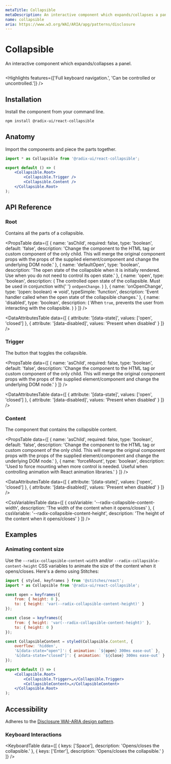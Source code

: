 ```yaml
---
metaTitle: Collapsible
metaDescription: An interactive component which expands/collapses a panel.
name: collapsible
aria: https://www.w3.org/WAI/ARIA/apg/patterns/disclosure
---
```


# Collapsible

<Description>An interactive component which expands/collapses a panel.</Description>

<HeroContainer>
	<CollapsibleDemo />
</HeroContainer>

```jsx hero template=Collapsible

```

<Highlights features={['Full keyboard navigation.', 'Can be controlled or uncontrolled.']} />

## Installation

Install the component from your command line.

```bash
npm install @radix-ui/react-collapsible
```

## Anatomy

Import the components and piece the parts together.

```jsx
import * as Collapsible from '@radix-ui/react-collapsible';

export default () => (
	<Collapsible.Root>
		<Collapsible.Trigger />
		<Collapsible.Content />
	</Collapsible.Root>
);
```

## API Reference

### Root

Contains all the parts of a collapsible.

<PropsTable
	data={[
		{
			name: 'asChild',
			required: false,
			type: 'boolean',
			default: 'false',
			description:
				'Change the component to the HTML tag or custom component of the only child. This will merge the original component props with the props of the supplied element/component and change the underlying DOM node.'
		},
		{
			name: 'defaultOpen',
			type: 'boolean',
			description:
				'The open state of the collapsible when it is initially rendered. Use when you do not need to control its open state.'
		},
		{
			name: 'open',
			type: 'boolean',
			description: (
				<span>
					The controlled open state of the collapsible. Must be used in conjunction with{' '}
					<Code>onOpenChange</Code>.
				</span>
			)
		},
		{
			name: 'onOpenChange',
			type: '(open: boolean) => void',
			typeSimple: 'function',
			description: 'Event handler called when the open state of the collapsible changes.'
		},
		{
			name: 'disabled',
			type: 'boolean',
			description: (
				<span>
					When <Code>true</Code>, prevents the user from interacting with the collapsible.
				</span>
			)
		}
	]}
/>

<DataAttributesTable
	data={[
		{
			attribute: '[data-state]',
			values: ['open', 'closed']
		},
		{
			attribute: '[data-disabled]',
			values: 'Present when disabled'
		}
	]}
/>

### Trigger

The button that toggles the collapsible.

<PropsTable
	data={[
		{
			name: 'asChild',
			required: false,
			type: 'boolean',
			default: 'false',
			description:
				'Change the component to the HTML tag or custom component of the only child. This will merge the original component props with the props of the supplied element/component and change the underlying DOM node.'
		}
	]}
/>

<DataAttributesTable
	data={[
		{
			attribute: '[data-state]',
			values: ['open', 'closed']
		},
		{
			attribute: '[data-disabled]',
			values: 'Present when disabled'
		}
	]}
/>

### Content

The component that contains the collapsible content.

<PropsTable
	data={[
		{
			name: 'asChild',
			required: false,
			type: 'boolean',
			default: 'false',
			description:
				'Change the component to the HTML tag or custom component of the only child. This will merge the original component props with the props of the supplied element/component and change the underlying DOM node.'
		},
		{
			name: 'forceMount',
			type: 'boolean',
			description:
				'Used to force mounting when more control is needed. Useful when controlling animation with React animation libraries.'
		}
	]}
/>

<DataAttributesTable
	data={[
		{
			attribute: '[data-state]',
			values: ['open', 'closed']
		},
		{
			attribute: '[data-disabled]',
			values: 'Present when disabled'
		}
	]}
/>

<CssVariablesTable
	data={[
		{
			cssVariable: '--radix-collapsible-content-width',
			description: 'The width of the content when it opens/closes'
		},
		{
			cssVariable: '--radix-collapsible-content-height',
			description: 'The height of the content when it opens/closes'
		}
	]}
/>

## Examples

### Animating content size

Use the `--radix-collapsible-content-width` and/or `--radix-collapsible-content-height` CSS variables to animate the size of the content when it opens/closes. Here's a demo using Stitches:

```jsx line=4-7,9-12,14-18,23
import { styled, keyframes } from '@stitches/react';
import * as Collapsible from '@radix-ui/react-collapsible';

const open = keyframes({
	from: { height: 0 },
	to: { height: 'var(--radix-collapsible-content-height)' }
});

const close = keyframes({
	from: { height: 'var(--radix-collapsible-content-height)' },
	to: { height: 0 }
});

const CollapsibleContent = styled(Collapsible.Content, {
	overflow: 'hidden',
	'&[data-state="open"]': { animation: `${open} 300ms ease-out` },
	'&[data-state="closed"]': { animation: `${close} 300ms ease-out` }
});

export default () => (
	<Collapsible.Root>
		<Collapsible.Trigger>…</Collapsible.Trigger>
		<CollapsibleContent>…</CollapsibleContent>
	</Collapsible.Root>
);
```

## Accessibility

Adheres to the [Disclosure WAI-ARIA design pattern](https://www.w3.org/WAI/ARIA/apg/patterns/disclosure).

### Keyboard Interactions

<KeyboardTable
	data={[
		{
			keys: ['Space'],
			description: 'Opens/closes the collapsible.'
		},
		{
			keys: ['Enter'],
			description: 'Opens/closes the collapsible.'
		}
	]}
/>
